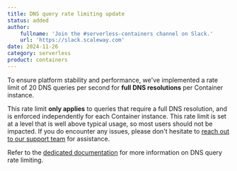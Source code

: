 ```yaml
---
title: DNS query rate limiting update
status: added
author:
    fullname: 'Join the #serverless-containers channel on Slack.'
    url: 'https://slack.scaleway.com'
date: 2024-11-26
category: serverless
product: containers
---
```


To ensure platform stability and performance, we've implemented a rate limit of 20 DNS queries per second for **full DNS resolutions** per Container instance. 

This rate limit **only applies** to queries that require a full DNS resolution, and is enforced independently for each Container instance. This rate limit is set at a level that is well above typical usage, so most users should not be impacted. If you do encounter any issues, please don't hesitate to [reach out to our support team](https://console.scaleway.com/support/tickets/create) for assistance.

Refer to the [dedicated documentation](/serverless/containers/reference-content/dns-query-rate-limit/) for more information on DNS query rate limiting.

